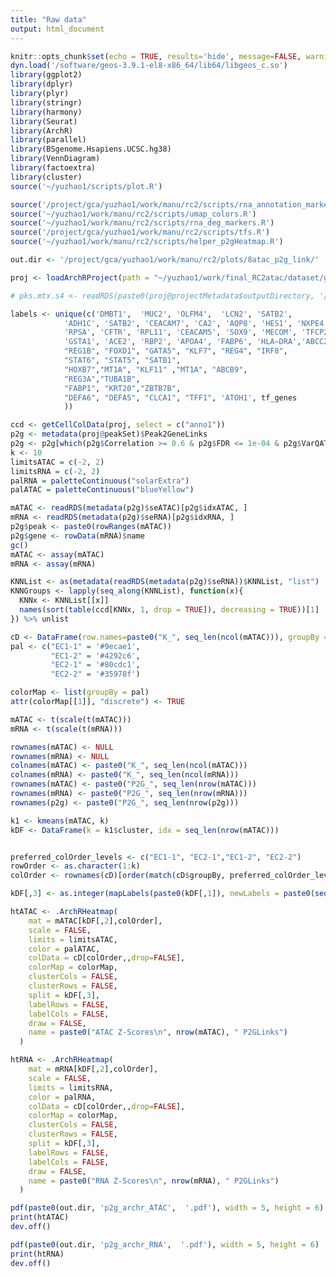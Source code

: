 ```yaml
---
title: "Raw data"
output: html_document
---
```


```r
knitr::opts_chunk$set(echo = TRUE, results='hide', message=FALSE, warning=FALSE, fig.height = 7, fig.width = 7)
dyn.load('/software/geos-3.9.1-el8-x86_64/lib64/libgeos_c.so')
library(ggplot2)
library(dplyr)
library(plyr)
library(stringr)
library(harmony)
library(Seurat)
library(ArchR)
library(parallel)
library(BSgenome.Hsapiens.UCSC.hg38)
library(VennDiagram)
library(factoextra)
library(cluster)
source('~/yuzhao1/scripts/plot.R')
```

```r
source('/project/gca/yuzhao1/work/manu/rc2/scripts/rna_annotation_markers.R')
source('~/yuzhao1/work/manu/rc2/scripts/umap_colors.R')
source('~/yuzhao1/work/manu/rc2/scripts/rna_deg_markers.R')
source('/project/gca/yuzhao1/work/manu/rc2/scripts/tfs.R')
source('~/yuzhao1/work/manu/rc2/scripts/helper_p2gHeatmap.R')
```

```r
out.dir <- '/project/gca/yuzhao1/work/manu/rc2/plots/8atac_p2g_link/'
```


```r
proj <- loadArchRProject(path = "~/yuzhao1/work/final_RC2atac/dataset/gut_2kmin_6TSS_DoubletRatio2_epithelial_filtered2_EC/")
```


```r
# pks.mtx.s4 <- readRDS(paste0(proj@projectMetadata$outputDirectory, '/peak_matrix_unbinarized.rds')) 
```

```r
labels <- unique(c('DMBT1',  'MUC2', 'OLFM4',  'LCN2', 'SATB2',
            'ADH1C', 'SATB2', 'CEACAM7', 'CA2', 'AQP8', 'HES1', 'NXPE4', 'HMGCS2',
            'RPSA', 'CFTR', 'RPL11', 'CEACAM5', 'SOX9', 'MECOM', 'TFCP2L1', 'CD24','FCGBP',
            'GSTA1', 'ACE2', 'RBP2', 'APOA4', 'FABP6', 'HLA−DRA','ABCC2', 'ENPEP',
            "REG1B", "FOXD1", "GATA5", "KLF7", "REG4", "IRF8", 
            "STAT6", "STAT5", "SATB1", 
            "HOXB7","MT1A", "KLF11" ,"MT1A", "ABCB9",
            "REG3A","TUBA1B", 
            "FABP1", "KRT20","ZBTB7B",
            "DEFA6", "DEFA5", "CLCA1", "TFF1", 'ATOH1', tf_genes
            ))
```



```r
ccd <- getCellColData(proj, select = c("anno1"))
p2g <- metadata(proj@peakSet)$Peak2GeneLinks
p2g <- p2g[which(p2g$Correlation >= 0.6 & p2g$FDR <= 1e-04 & p2g$VarQATAC >=0.25 & p2g$VarQRNA >=0.25), ,drop=FALSE]
k <- 10
limitsATAC = c(-2, 2)
limitsRNA = c(-2, 2)
palRNA = paletteContinuous("solarExtra")
palATAC = paletteContinuous("blueYellow")
```

```r
mATAC <- readRDS(metadata(p2g)$seATAC)[p2g$idxATAC, ]
mRNA <- readRDS(metadata(p2g)$seRNA)[p2g$idxRNA, ]
p2g$peak <- paste0(rowRanges(mATAC))
p2g$gene <- rowData(mRNA)$name
gc()
mATAC <- assay(mATAC)
mRNA <- assay(mRNA)
```

```r
KNNList <- as(metadata(readRDS(metadata(p2g)$seRNA))$KNNList, "list")
KNNGroups <- lapply(seq_along(KNNList), function(x){
  KNNx <- KNNList[[x]]
  names(sort(table(ccd[KNNx, 1, drop = TRUE]), decreasing = TRUE))[1]
}) %>% unlist

cD <- DataFrame(row.names=paste0("K_", seq_len(ncol(mATAC))), groupBy = KNNGroups)
pal <- c("EC1-1" = '#9ecae1',
         "EC1-2" = '#4292c6',
         "EC2-1" = '#80cdc1',
         "EC2-2" = '#35978f')

colorMap <- list(groupBy = pal)
attr(colorMap[[1]], "discrete") <- TRUE
```

```r
mATAC <- t(scale(t(mATAC)))
mRNA <- t(scale(t(mRNA)))
```

```r
rownames(mATAC) <- NULL
rownames(mRNA) <- NULL
colnames(mATAC) <- paste0("K_", seq_len(ncol(mATAC)))
colnames(mRNA) <- paste0("K_", seq_len(ncol(mRNA)))
rownames(mATAC) <- paste0("P2G_", seq_len(nrow(mATAC)))
rownames(mRNA) <- paste0("P2G_", seq_len(nrow(mRNA)))
rownames(p2g) <- paste0("P2G_", seq_len(nrow(p2g)))

k1 <- kmeans(mATAC, k)
kDF <- DataFrame(k = k1$cluster, idx = seq_len(nrow(mATAC)))


preferred_colOrder_levels <- c("EC1-1", "EC2-1","EC1-2", "EC2-2")
rowOrder <- as.character(1:k)
colOrder <- rownames(cD)[order(match(cD$groupBy, preferred_colOrder_levels), decreasing = F)]

kDF[,3] <- as.integer(mapLabels(paste0(kDF[,1]), newLabels = paste0(seq_along(rowOrder)), oldLabels = rowOrder))
```


```r
htATAC <- .ArchRHeatmap(
    mat = mATAC[kDF[,2],colOrder],
    scale = FALSE,
    limits = limitsATAC,
    color = palATAC, 
    colData = cD[colOrder,,drop=FALSE],
    colorMap = colorMap,
    clusterCols = FALSE,
    clusterRows = FALSE,
    split = kDF[,3],
    labelRows = FALSE,
    labelCols = FALSE,
    draw = FALSE,
    name = paste0("ATAC Z-Scores\n", nrow(mATAC), " P2GLinks")
  )

htRNA <- .ArchRHeatmap(
    mat = mRNA[kDF[,2],colOrder], 
    scale = FALSE,
    limits = limitsRNA,
    color = palRNA, 
    colData = cD[colOrder,,drop=FALSE],
    colorMap = colorMap,
    clusterCols = FALSE,
    clusterRows = FALSE,
    split = kDF[,3],
    labelRows = FALSE,
    labelCols = FALSE,
    draw = FALSE,
    name = paste0("RNA Z-Scores\n", nrow(mRNA), " P2GLinks")
  )


```


```r
pdf(paste0(out.dir, 'p2g_archr_ATAC',  '.pdf'), width = 5, height = 6)
print(htATAC)
dev.off()

pdf(paste0(out.dir, 'p2g_archr_RNA',  '.pdf'), width = 5, height = 6)
print(htRNA)
dev.off()
```










